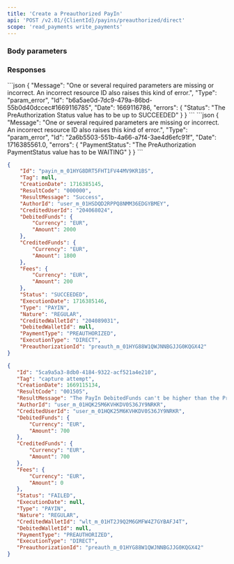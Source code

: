 ```yaml
---
title: 'Create a Preauthorized PayIn'  
api: 'POST /v2.01/{ClientId}/payins/preauthorized/direct'  
scope: 'read_payments write_payments'
---
```




### Body parameters  

<Tag />  

<AuthorId2 />  

<CreditedUserId />  

<DebitedFunds9 />  

<Fees9 />  

<CreditedWalletId />  

<PreauthorizationId />  

### Responses  

<AccordionGroup><Accordion title="200 - Successful capture">  

<IdResponse />  

<Tag2Response />  

<CreationDateResponse />  

<ResultCodeResponse />  

<ResultMessageResponse />  

<AuthorIdResponse />  

<CreditedUserIdResponse />  

<DebitedFunds11Response />  

<CreditedFunds9Response />  

<Fees12Response />  

<Status2Response />  

<ExecutionDateResponse />  

<TypeResponse />  

<NatureResponse />  

<CreditedWalletIdResponse />  

<DebitedWalletId1Response />  

<PaymentType2Response />  

<ExecutionTypeResponse />  

<PreauthorizationIdResponse /></Accordion><Accordion title="200 - Failed: Amount greater than remaining funds">  

<IdResponse />  

<Tag2Response />  

<CreationDateResponse />  

<ResultCodeResponse />  

<ResultMessageResponse />  

<AuthorIdResponse />  

<CreditedUserIdResponse />  

<DebitedFunds11Response />  

<CreditedFunds9Response />  

<Fees12Response />  

<Status2Response />  

<ExecutionDateResponse />  

<TypeResponse />  

<NatureResponse />  

<CreditedWalletIdResponse />  

<DebitedWalletIdResponse />  

<PaymentType2Response />  

<ExecutionTypeResponse />  

<PreauthorizationIdResponse />

</Accordion>
</AccordionGroup>  

<AccordionGroup>  

<Accordion title="400 - Failed: Preauthorization Status must be SUCCEEDED">
```json
{
   "Message": "One or several required parameters are missing or incorrect. An incorrect resource ID also raises this kind of error.",
   "Type": "param_error",
   "Id": "b6a5ae0d-7dc9-479a-86bd-55b0d40dccec#1669116785",
   "Date": 1669116786,
   "errors": {
       "Status": "The PreAuthorization Status value has to be up to SUCCEEDED"
   }
}  
 ```  
</Accordion>

<Accordion title="400 - Failed: Preauthorization PaymentStatus must be WAITING">
```json
{
    "Message": "One or several required parameters are missing or incorrect. An incorrect resource ID also raises this kind of error.",
    "Type": "param_error",
    "Id": "2a6b5503-551b-4a66-a7f4-3ae4d6efc91f",
    "Date": 1716385561.0,
    "errors": {
        "PaymentStatus": "The PreAuthorization PaymentStatus value has to be WAITING"
    }
}
 ```  
</Accordion>

</AccordionGroup>  

<ResponseExample>  

```json 200 - Successful capture  
{
    "Id": "payin_m_01HYG8DRT5FHT1FV44MV9KR1BS",
    "Tag": null,
    "CreationDate": 1716385145,
    "ResultCode": "000000",
    "ResultMessage": "Success",
    "AuthorId": "user_m_01HSDQD2RPPQ8NMM36EDGYBMEY",
    "CreditedUserId": "204068024",
    "DebitedFunds": {
        "Currency": "EUR",
        "Amount": 2000
    },
    "CreditedFunds": {
        "Currency": "EUR",
        "Amount": 1800
    },
    "Fees": {
        "Currency": "EUR",
        "Amount": 200
    },
    "Status": "SUCCEEDED",
    "ExecutionDate": 1716385146,
    "Type": "PAYIN",
    "Nature": "REGULAR",
    "CreditedWalletId": "204089031",
    "DebitedWalletId": null,
    "PaymentType": "PREAUTHORIZED",
    "ExecutionType": "DIRECT",
    "PreauthorizationId": "preauth_m_01HYG88W1QWJNNBGJJG0KQGX42"
}
 ```  

```json 200 - Failed: Amount greater than remaining funds  
{
   "Id": "5ca9a5a3-8db0-4184-9322-acf521a4e210",
   "Tag": "capture attempt",
   "CreationDate": 1669115134,
   "ResultCode": "001505",
   "ResultMessage": "The PayIn DebitedFunds can't be higher than the PreAuthorization remaining amount",
   "AuthorId": "user_m_01HQK25M6KVHKDV0S36JY9NRKR",
   "CreditedUserId": "user_m_01HQK25M6KVHKDV0S36JY9NRKR",
   "DebitedFunds": {
       "Currency": "EUR",
       "Amount": 700
   },
   "CreditedFunds": {
       "Currency": "EUR",
       "Amount": 700
   },
   "Fees": {
       "Currency": "EUR",
       "Amount": 0
   },
   "Status": "FAILED",
   "ExecutionDate": null,
   "Type": "PAYIN",
   "Nature": "REGULAR",
   "CreditedWalletId": "wlt_m_01HT2J9Q2M6GMFW4Z7GYBAFJ4T",
   "DebitedWalletId": null,
   "PaymentType": "PREAUTHORIZED",
   "ExecutionType": "DIRECT",
   "PreauthorizationId": "preauth_m_01HYG88W1QWJNNBGJJG0KQGX42"
}  
 ```  

</ResponseExample>  

<RequestExample>  
    <RestCreatePreauthorizedPayin />
    <PhpCreatePreauthorizedPayin />
    <NodeCreatePreauthorizedPayin />
    <RubyCreatePreauthorizedPayin />
    <JavaCreatePreauthorizedPayin />
    <PythonCreatePreauthorizedPayin />
    <NetCreatePreauthorizedPayin />
</RequestExample>